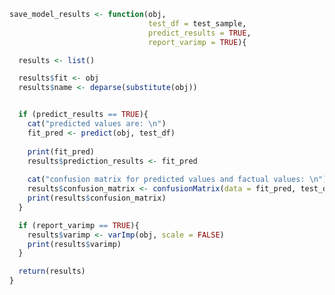 


```r

save_model_results <- function(obj,
                               test_df = test_sample,
                               predict_results = TRUE,
                               report_varimp = TRUE){

  results <- list()

  results$fit <- obj
  results$name <- deparse(substitute(obj))


  if (predict_results == TRUE){
    cat("predicted values are: \n")
    fit_pred <- predict(obj, test_df)
    
    print(fit_pred)
    results$prediction_results <- fit_pred
    
    cat("confusion matrix for predicted values and factual values: \n")
    results$confusion_matrix <- confusionMatrix(data = fit_pred, test_df$responder_3m_f)
    print(results$confusion_matrix)
  }

  if (report_varimp == TRUE){
    results$varimp <- varImp(obj, scale = FALSE)
    print(results$varimp)
  }

  return(results)
}

```
